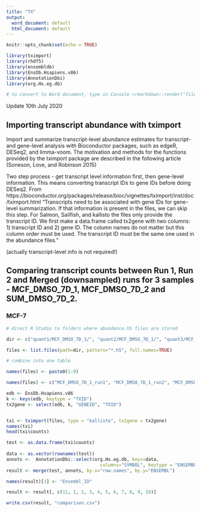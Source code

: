 ```yaml
---
title: "TX"
output:
  word_document: default
  html_document: default
---
```


```r
knitr::opts_chunk$set(echo = TRUE)

library(tximport)
library(rhdf5)
library(ensembldb)
library(EnsDb.Hsapiens.v86)
library(AnnotationDbi)
library(org.Hs.eg.db)

# to convert to Word document, type in Console >rmarkdown::render("file_name.Rmd")

```

Update 10th July 2020

## Importing transcript abundance with tximport

Import and summarize transcript-level abundance estimates for transcript- and gene-level analysis with Bioconductor packages, such as edgeR, DESeq2, and limma-voom. The motivation and methods for the functions provided by the tximport package are described in the following article (Soneson, Love, and Robinson 2015)

Two step process - get transcript level information first, then gene-level information. This means converting transcript IDs to gene IDs before doing DESeq2.
From https://bioconductor.org/packages/release/bioc/vignettes/tximport/inst/doc/tximport.html
"Transcripts need to be associated with gene IDs for gene-level summarization. If that information is present in the files, we can skip this step. For Salmon, Sailfish, and kallisto the files only provide the transcript ID. We first make a data.frame called tx2gene with two columns: 1) transcript ID and 2) gene ID. The column names do not matter but this column order must be used. The transcript ID must be the same one used in the abundance files."

(actually transcript-level info is not required!)

## Comparing transcript counts between Run 1, Run 2 and Merged (downsampled) runs for 3 samples - MCF_DMSO_7D_1, MCF_DMSO_7D_2 and SUM_DMSO_7D_2.

### MCF-7

```r
# direct R Studio to folders where abundance.h5 files are stored

dir <- c("quant1/MCF_DMSO_7D_1/", "quant2/MCF_DMSO_7D_1/", "quant3/MCF_DMSO_7D_1/", "quant1/MCF_DMSO_7D_2/", "quant2/MCF_DMSO_7D_2/", "quant3/MCF_DMSO_7D_2/", "quant1/SUM_DMSO_7D_2/", "quant2/SUM_DMSO_7D_2/", "quant3/SUM_DMSO_7D_2/")

files <- list.files(path=dir, pattern="*.h5", full.names=TRUE)

# combine into one table

names(files) <- paste0(1:9)

names(files) <- c("MCF_DMSO_7D_1_run1", "MCF_DMSO_7D_1_run2", "MCF_DMSO_7D_1_merged", "MCF_DMSO_7D_2_run1", "MCF_DMSO_7D_2_run2", "MCF_DMSO_7D_2_merge", "SUM_DMSO_7D_2_run1", "SUM_DMSO_7D_2_run2", "SUM_DMSO_7D_2_merge")

```

```r


edb <- EnsDb.Hsapiens.v86
k <- keys(edb, keytype = "TXID")
tx2gene <- select(edb, k, "GENEID", "TXID")


txi <- tximport(files, type = "kallisto", tx2gene = tx2gene)
names(txi)
head(txi$counts)

```

```r

test <- as.data.frame(txi$counts)
  
data <- as.vector(rownames(test))
annots <-  AnnotationDbi::select(org.Hs.eg.db, keys=data,
                                   columns="SYMBOL", keytype = "ENSEMBL")
result <- merge(test, annots, by.x="row.names", by.y="ENSEMBL")

names(result)[1] <- "Ensembl_ID"

result <- result[, c(11, 1, 2, 3, 4, 5, 6, 7, 8, 9, 10)]

write.csv(result, "comparison.csv")

```


